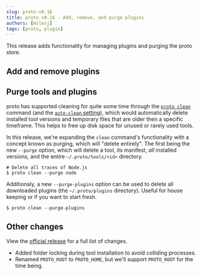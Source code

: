 ```yaml
---
slug: proto-v0.16
title: proto v0.16 - Add, remove, and purge plugins
authors: [milesj]
tags: [proto, plugin]
---
```


This release adds functionality for managing plugins and purging the proto store.

<!--truncate-->

## Add and remove plugins

## Purge tools and plugins

proto has supported cleaning for quite some time through the
[`proto clean`](/docs/proto/commands/clean) command (and the
[`auto-clean` setting](/docs/proto/config#user-configuration)), which would automatically delete
installed tool versions and temporary files that are older then a specific timeframe. This helps to
free up disk space for unused or rarely used tools.

In this release, we're expanding the `clean` command's functionality with a concept known as
purging, which will "delete entirely". The first being the new `--purge` option, which will delete a
tool, its manifest, _all_ installed versions, and the entire `~/.proto/tools/<id>` directory.

```shell
# Delete all traces of Node.js
$ proto clean --purge node
```

Additionaly, a new `--purge-plugins` option can be used to delete all downloaded plugins (the
`~/.proto/plugins` directory). Useful for house keeping or if you want to start fresh.

```shell
$ proto clean --purge-plugins
```

## Other changes

View the [official release](https://github.com/moonrepo/proto/releases/tag/v0.16.0) for a full list
of changes.

- Added folder locking during tool installation to avoid colliding processes.
- Renamed `PROTO_ROOT` to `PROTO_HOME`, but we'll support `PROTO_ROOT` for the time being.
